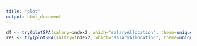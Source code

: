 ```yaml
---
title: "plot"
output: html_document
---
```


```r
df <- try(plotSPA(salary=index2, which="salaryAllocation", theme=unique(index2$theme), dataframe = TRUE, approved = approved), silent=TRUE)
res <- try(plotSPA(salary=index2, which="salaryAllocation", theme=unique(index2$theme), item=names(df)[j], approved = approved), silent=TRUE)
```
